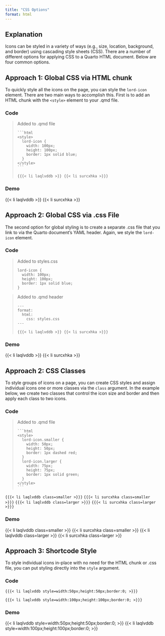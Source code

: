 ---
title: "CSS Options"
format: html
---

## Explanation

Icons can be styled in a variety of ways (e.g., size, location, background, and border) using cascading style sheets (CSS). There are a number of different options for applying CSS to a Quarto HTML document. Below are four common options.


## Approach 1: Global CSS via HTML chunk

To quickly style all the icons on the page, you can style the `lord-icon` element. There are two main ways to accomplish this. First is to add an HTML chunk with the `<style>` element to your .qmd file.

### Code

```{=html}
<blockquote><p>Added to .qmd file</p>
```

````
```{html}
<style>
  lord-icon {
    width: 100px;
    height: 100px;
    border: 1px solid blue;
  }
</style>
```
````

`{{{< li laqlvddb >}} {{< li surcxhka >}}}`

```{=html}
</blockquote>
```

### Demo

```{=html}
<style>
  lord-icon {
    width: 100px;
    height: 100px;
    border: 1px solid blue;
  }
</style>
```

{{< li laqlvddb >}} {{< li surcxhka >}}


## Approach 2: Global CSS via .css File

The second option for global styling is to create a separate .css file that you link to via the Quarto document's YAML header. Again, we style the `lord-icon` element.

### Code

```{=html}
<blockquote><p>Added to styles.css</p>
```
```
lord-icon {
  width: 100px;
  height: 100px;
  border: 1px solid blue;
}
```
```{=html}
</blockquote>
```

```{=html}
<blockquote><p>Added to .qmd header</p>
```
````
---
format: 
  html:
    css: styles.css
---
````

`{{{< li laqlvddb >}} {{< li surcxhka >}}}`

```{=html}
</blockquote>
```


### Demo

{{< li laqlvddb >}} {{< li surcxhka >}}


## Approach 2: CSS Classes

To style groups of icons on a page, you can create CSS styles and assign individual icons one or more classes via the `class` argument. In the example below, we create two classes that control the icon size and border and then apply each class to two icons.

### Code

```{=html}
<blockquote><p>Added to .qmd file</p>
```

````
```{html}
<style>
  lord-icon.smaller {
    width: 50px;
    height: 50px;
    border: 1px dashed red;
  }
  lord-icon.larger {
    width: 75px;
    height: 75px;
    border: 1px solid green;
  }
</style>
```
````

```{=html}
</blockquote>
```

`{{{< li laqlvddb class=smaller >}}}` 
`{{{< li surcxhka class=smaller >}}}` 
`{{{< li laqlvddb class=larger >}}}` 
`{{{< li surcxhka class=larger >}}}`


### Demo

```{=html}
<style>
  lord-icon.smaller {
    width: 50px;
    height: 50px;
    border: 1px dashed red;
  }
  lord-icon.larger {
    width: 75px;
    height: 75px;
    border: 1px solid green;
  }
</style>
```

{{< li laqlvddb class=smaller >}} {{< li surcxhka class=smaller >}} {{< li laqlvddb class=larger >}} {{< li surcxhka class=larger >}}

## Approach 3: Shortcode Style

To style individual icons in-place with no need for the HTML chunk or .css file, you can put styling directly into the `style` argument.

### Code

`{{{< li laqlvddb style=width:50px;height:50px;border:0; >}}}` 

`{{{< li laqlvddb style=width:100px;height:100px;border:0; >}}}` 

### Demo

{{< li laqlvddb style=width:50px;height:50px;border:0; >}} {{< li laqlvddb style=width:100px;height:100px;border:0; >}}
